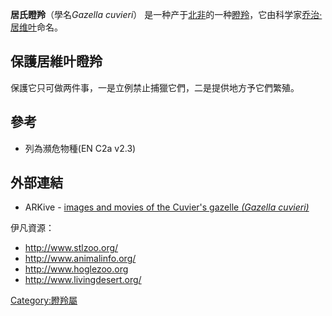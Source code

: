 {{Speciesbox 
| name = 居氏瞪羚
| image = C080193.JPG
| image_caption = 雄性居氏瞪羚
| image_width = 250px
| status = EN
| status_system = iucn3.1
| genus = Gazella
| species = cuvieri
| authority = ([[Ogilby|Ogilby]], 1841)
}}

'''居氏瞪羚'''（學名''Gazella cuvieri''） 是一种产于[[北非|北非]]的一种[[瞪羚|瞪羚]]，它由科学家[[乔治·居维叶|乔治·居维叶]]命名。

==保護居維叶瞪羚==
保護它只可做两件事，一是立例禁止捕獵它們，二是提供地方予它們繁殖。

==參考==
* {{IUCN2006|assessors=Antelope Specialist Group|year=1996|id=8967|title=Gazella cuvieri|downloaded=11 May 2006}} 列為瀕危物種(EN C2a v2.3)

==外部連結==
*ARKive - [https://web.archive.org/web/20060301171305/http://www.arkive.org/species/GES/mammals/Gazella_cuvieri/ images and movies of the Cuvier's gazelle ''(Gazella cuvieri)'']

伊凡資源：
*http://www.stlzoo.org/ {{Wayback|url=http://www.stlzoo.org/ |date=20070108005105 }}
*http://www.animalinfo.org/ {{Wayback|url=http://www.animalinfo.org/ |date=20101025103243 }}
*http://www.hoglezoo.org {{Wayback|url=http://www.hoglezoo.org/ |date=20200828035017 }}
*http://www.livingdesert.org/ {{Wayback|url=http://www.livingdesert.org/ |date=20071030030543 }}
{{Taxonbar|from=Q744173}}

[[Category:瞪羚屬|Category:瞪羚屬]]


{{even-toed-ungulate-stub}}